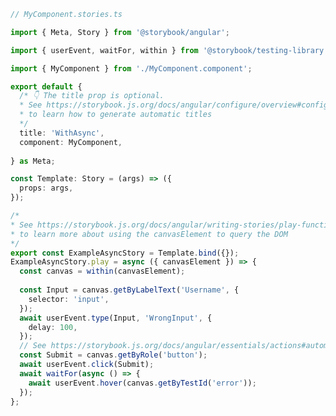 ```ts
// MyComponent.stories.ts

import { Meta, Story } from '@storybook/angular';

import { userEvent, waitFor, within } from '@storybook/testing-library';

import { MyComponent } from './MyComponent.component';

export default {
  /* 👇 The title prop is optional.
  * See https://storybook.js.org/docs/angular/configure/overview#configure-story-loading
  * to learn how to generate automatic titles
  */
  title: 'WithAsync',
  component: MyComponent,
  
} as Meta;

const Template: Story = (args) => ({
  props: args,
});

/*
* See https://storybook.js.org/docs/angular/writing-stories/play-function#working-with-the-canvas
* to learn more about using the canvasElement to query the DOM
*/
export const ExampleAsyncStory = Template.bind({});
ExampleAsyncStory.play = async ({ canvasElement }) => {
  const canvas = within(canvasElement);
  
  const Input = canvas.getByLabelText('Username', {
    selector: 'input',
  });
  await userEvent.type(Input, 'WrongInput', {
    delay: 100,
  });
  // See https://storybook.js.org/docs/angular/essentials/actions#automatically-matching-args to learn how to setup logging in the Actions panel
  const Submit = canvas.getByRole('button');
  await userEvent.click(Submit);
  await waitFor(async () => {
    await userEvent.hover(canvas.getByTestId('error'));
  });
};
```